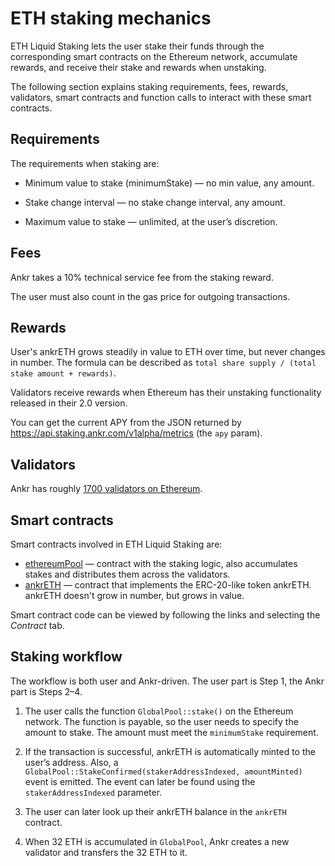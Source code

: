 # ETH staking mechanics

ETH Liquid Staking lets the user stake their funds through the corresponding smart contracts on the Ethereum network, accumulate rewards, and receive their stake and rewards when unstaking.

The following section explains staking requirements, fees, rewards, validators, smart contracts and function calls to interact with these smart contracts.


## Requirements

The requirements when staking are:

* Minimum value to stake (minimumStake) — no min value, any amount.

* Stake change interval — no stake change interval, any amount.

* Maximum value to stake — unlimited, at the user’s discretion.

## Fees
Ankr takes a 10% technical service fee from the staking reward.

The user must also count in the gas price for outgoing transactions.


## Rewards
User's ankrETH grows steadily in value to ETH over time, but never changes in number. The formula can be described as `total share supply / (total stake amount + rewards)`.

Validators receive rewards when Ethereum has their unstaking functionality released in their 2.0 version.

You can get the current APY from the JSON returned by https://api.staking.ankr.com/v1alpha/metrics (the `apy` param).

## Validators
Ankr has roughly [1700 validators on Ethereum](https://beaconcha.in/validators/initiated-deposits?q=0x4069D8A3dE3A72EcA86CA5e0a4B94619085E7362). 


## Smart contracts
Smart contracts involved in ETH Liquid Staking are:
* [ethereumPool](https://etherscan.io/address/0x84db6eE82b7Cf3b47E8F19270abdE5718B936670) — contract with the staking logic, also accumulates stakes and distributes them across the validators.
* [ankrETH](https://etherscan.io/token/0xE95A203B1a91a908F9B9CE46459d101078c2c3cb) — contract that implements the ERC-20-like token ankrETH. ankrETH doesn't grow in number, but grows in value.

Smart contract code can be viewed by following the links and selecting the *Contract* tab.

## Staking workflow

The workflow is both user and Ankr-driven. The user part is Step 1, the Ankr part is Steps 2–4. 

1. The user calls the function `GlobalPool::stake()` on the Ethereum network. The function is payable, so the user needs to specify the amount to stake. The amount must meet the `minimumStake` requirement. 

2. If the transaction is successful, ankrETH is automatically minted to the user’s address. Also, a `GlobalPool::StakeConfirmed(stakerAddressIndexed, amountMinted)` event is emitted. The event can later be found using the `stakerAddressIndexed` parameter.

3. The user can later look up their ankrETH balance in the `ankrETH` contract.

4. When 32 ETH is accumulated in `GlobalPool`, Ankr creates a new validator and transfers the 32 ETH to it.

